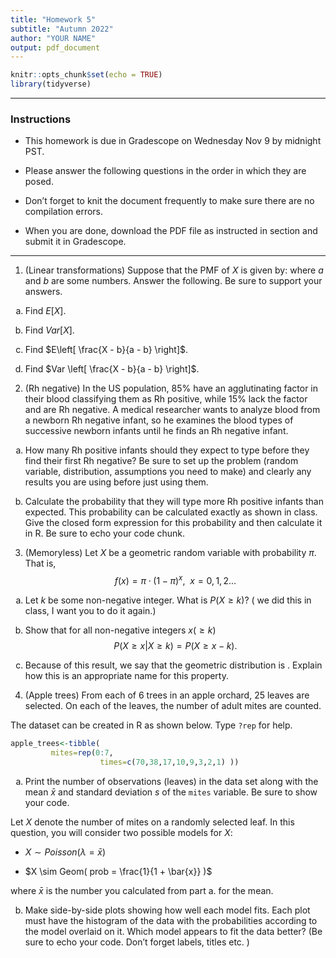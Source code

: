 ```yaml
---
title: "Homework 5"
subtitle: "Autumn 2022"
author: "YOUR NAME"
output: pdf_document
---
```


```r
knitr::opts_chunk$set(echo = TRUE)
library(tidyverse)
```

* * * 

### Instructions

- This homework is due in Gradescope on Wednesday Nov 9 by midnight PST.

- Please answer the following questions in the order in which they are posed. 

- Don't forget to knit the document frequently to make sure there are no compilation errors. 

- When you are done, download the PDF file as instructed in section and submit it in Gradescope. 


* * *

1. (Linear transformations) Suppose that the PMF of $X$ is given by:
   \begin{table}[h]
   \centering
   \begin{tabular}{ccc}
   $x$ & a & b \\ \hline
   $f(x)$ & $\pi$ & $(1-\pi)$ \\ \hline
   \end{tabular}
   \end{table}
   
   where $a$ and $b$ are some numbers. Answer the following. Be sure to support your answers.
   
a. Find $E \left[ X \right]$.
   
b. Find $Var \left[ X \right]$.

c. Find $E\left[ \frac{X - b}{a - b} \right]$.

d. Find $Var \left[ \frac{X - b}{a - b} \right]$.
   
   

2. (Rh negative) In the US population, 85% have an agglutinating factor in their blood classifying them as Rh positive, while 15% lack the factor and are Rh negative. A medical researcher wants to analyze blood from a newborn Rh negative infant, so he examines the blood types of successive newborn infants until he finds an Rh negative infant. 

a. How many Rh positive infants should they expect to type before they find their first Rh negative? Be sure to set up the problem (random variable, distribution, assumptions you need to make) and clearly \textbf{state} any results you are using before just using them.

b. Calculate the probability that they will type more Rh positive infants than expected. This probability can be calculated exactly as shown in class. Give the closed form expression for this probability and then calculate it in R. Be sure to echo your code chunk.  
   
3. (Memoryless) Let $X$ be a geometric random variable with probability $\pi$. That is,
$$f(x) = \pi \cdot (1 - \pi)^{x}, \ \ x = 0, 1, 2 \dots$$ 

a. Let $k$ be some non-negative integer. What is $P(X \geq k)$?  (\emph{Hint:} we did this in class, I want you to do it again.)

b. Show that for all non-negative integers  $x (\geq k)$
$$P(X \geq x | X \geq k) = P(X \geq x -k).$$

c. Because of this result, we say that the geometric distribution is \emph{memoryless}. Explain how this is an appropriate name for this property.

4. (Apple trees) From each of 6 trees in an apple orchard, 25 leaves are selected. On each of the leaves, the number of adult mites are counted. 

\begin{table}[h]
\centering
\begin{tabular}{c|ccccccccc} \hline
$x$ & 0 & 1 & 2 & 3 & 4 & 5 & 6 & 7 & 8+ \\
count & 70 & 38 & 17 & 10 & 9 & 3 & 2 & 1 & 0 \\ \hline
\end{tabular}
\end{table}

The dataset can be created in R as shown below. Type `?rep` for help. 

```r
apple_trees<-tibble(
         mites=rep(0:7,
                    times=c(70,38,17,10,9,3,2,1) ))

```

a. Print the number of observations (leaves) in the data set along with the mean $\bar{x}$ and standard deviation $s$ of the `mites` variable. Be sure to show your code. 

Let $X$ denote the number of mites on a randomly selected leaf. In this question, you will consider two possible models for $X$:

 - $X \sim Poisson(\lambda = \bar{x})$ 
    
 - $X \sim Geom( prob = \frac{1}{1 + \bar{x}} )$
    
  where $\bar{x}$ is the number you calculated from part a. for the mean. 
  

b. Make side-by-side plots showing how well each model fits. Each plot must have the histogram of the data with the probabilities according to the model overlaid on it. Which model appears to fit the data better? (Be sure to echo your code. Don't forget labels, titles etc. )

   \emph{Hint: For help with the code for side-by-side plots, look at Section 8.1 on the negative binomial. For help on overlaying theoretical probabilities on a histogram, look at  section 8.2 on the Poisson distribution.}


